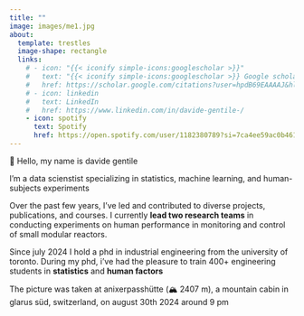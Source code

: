 ```yaml
---
title: ""
image: images/me1.jpg
about:
  template: trestles
  image-shape: rectangle
  links:
    # - icon: "{{< iconify simple-icons:googlescholar >}}"
    #   text: "{{< iconify simple-icons:googlescholar >}} Google scholar"
    #   href: https://scholar.google.com/citations?user=hpdB69EAAAAJ&hl=en
    # - icon: linkedin
    #   text: LinkedIn
    #   href: https://www.linkedin.com/in/davide-gentile-/
    - icon: spotify
      text: Spotify
      href: https://open.spotify.com/user/1182380789?si=7ca4ee59ac0b4619
---
```


👋 Hello, my name is davide gentile

I'm a data scienstist specializing in statistics, machine learning, and human-subjects experiments

Over the past few years, I've led and contributed to diverse projects, publications, and courses. I currently **lead two research teams** in conducting experiments on human performance in monitoring and control of small modular reactors.

Since july 2024 I hold a phd in industrial engineering from the university of toronto. During my phd, i've had the pleasure to train 400+ engineering students in **statistics** and **human factors**

The picture was taken at anixerpasshütte (🏔️ 2407 m), a mountain cabin in glarus süd, switzerland, on august 30th 2024 around 9 pm
